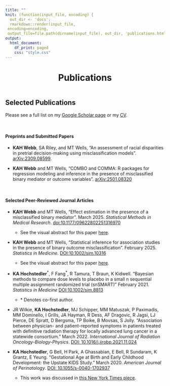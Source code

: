 ```yaml
---
title: ""
knit: (function(input_file, encoding) {
  out_dir <- 'docs';
  rmarkdown::render(input_file,
 encoding=encoding,
 output_file=file.path(dirname(input_file), out_dir, 'publications.html'))})
output:
  html_document:
    df_print: paged
    css: "style.css"
---
```



<center>

<h1>Publications</h1>

</center>

</div>

::: {style="margin-bottom:20px;"}
:::

<p style="text-align: center;">
<span style="text-align: center; display: inline-block; color: #4b85d8" class="fa fa-4x fa-file-lines" aria-hidden="true"></span>
<span class="my-text"></span>
</p>

</div>

::: {style="margin-bottom:20px;"}
:::

## Selected Publications

Please see a full list on my [Google Scholar page](https://scholar.google.com/citations?user=-805KJkAAAAJ&hl=en) or my [CV](https://github.com/kimberlywebb/docs/blob/bb03017ee7b208574278a39e336518263558946e/KAH_Webb_CV.pdf?raw=true).

$~$
$~$

#### Preprints and Submitted Papers

-   **KAH Webb**, SA Riley, and MT Wells, "An assessment of racial disparities in pretrial decision-making using misclassification models". [arXiv:2309.08599](https://arxiv.org/abs/2309.08599).

-   **KAH Webb** and MT Wells, "COMBO and COMMA: R packages for regression modeling and inference in the presence of misclassified binary mediator or outcome variables". [arXiv:2501.08320](https://arxiv.org/abs/2501.08320)

$~$


#### Selected Peer-Reviewed Journal Articles

-   **KAH Webb** and MT Wells, "Effect estimation in the presence of a misclassified binary mediator". March 2025. *Statistical Methods in Medical Research*. [doi:10.1177/09622802251316970](https://journals.sagepub.com/eprint/PW4ZRM9CUAR5GIBGTWFT/full)

     - See the visual abstract for this paper [here](https://github.com/kimberlywebb/docs/blob/2e45ae76056483d4f8868eb99b80f1e19bab1694/Webb_mediation_SMMR_visual_abstract.png). 
     
</div>

-   **KAH Webb** and MT Wells, "Statistical inference for association studies in the presence of binary outcome misclassification". February 2025. *Statistics in Medicine*. [DOI:10.1002/sim.10316](https://onlinelibrary.wiley.com/doi/10.1002/sim.10316)

     - See the visual abstract for this paper [here](https://github.com/kimberlywebb/docs/blob/5c53226296f2e11db48d7523db1f17065b07f75e/SiM2025_VisualAbstract.png). 
     
</div>

-   **KA Hochstedler**${^*}$, F Fang${^*}$, R Tamura, T Braun, K Kidwell. "Bayesian methods to compare dose levels to placebo in a small n sequential multiple assignment randomized trial (snSMART)" February 2021. *Statistics in Medicine* [DOI:10.1002/sim.8813](https://doi.org/10.1002/sim.8813)

    -   $*$ Denotes co-first author.

</div>

-   JR Wilkie, **KA Hochstedler**, MJ Schipper, MM Matuszak, P Paximadis, MM Dominello, I Grills, JA Hayman, R Dess, AF Dragovic, R Jagsi, LJ Pierce, DE Spratt, D Bergsma, TP Boike, B Movsas, S Jolly. "Association between physician- and patient-reported symptoms in patients treated with definitive radiation therapy for locally advanced lung cancer in a statewide consortium." March 2022. *International Journal of Radiation Oncology-Biology-Physics*. [DOI: 10.1016/j.ijrobp.2021.11.024](https://doi.org/10.1016/j.ijrobp.2021.11.024)

-   **KA Hochstedler**, G Bell, H Park, A Ghassabian, E Bell, R Sundaram, K Grantz, E Yeung. "Gestational Age at Birth and Early Childhood Development: the Upstate KIDS Study." March 2020. *American Journal of Perinatology*. [DOI: 10.1055/s-0040-1702937](https://www.thieme-connect.com/products/ejournals/html/10.1055/s-0040-1702937)

    -   This work was discussed in [this New York Times piece](https://www.nytimes.com/2020/06/08/well/family/premature-babies-preterm-birth-pregnancy-developmental-delays.html).
